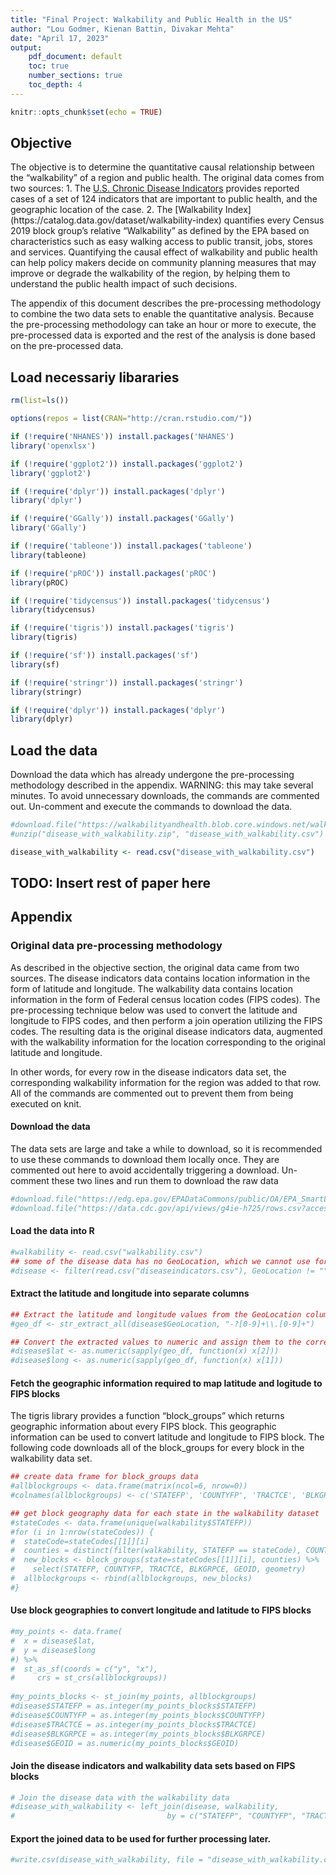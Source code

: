 ```yaml
---
title: "Final Project: Walkability and Public Health in the US"
author: "Lou Godmer, Kienan Battin, Divakar Mehta"
date: "April 17, 2023"
output:
    pdf_document: default
    toc: true
    number_sections: true
    toc_depth: 4
---
```


```r
knitr::opts_chunk$set(echo = TRUE)
```
\tableofcontents 
\newpage


## Objective

The objective is to determine the quantitative causal relationship between the "walkability" of a region and public health. 
The original data comes from two sources:
1. The [U.S. Chronic Disease Indicators](https://chronicdata.cdc.gov/Chronic-Disease-Indicators/U-S-Chronic-Disease-Indicators-CDI-/g4ie-h725) provides reported cases of a set of 124 indicators that are important to public health, and the geographic location of the case. 
2. The [Walkability Index] (https://catalog.data.gov/dataset/walkability-index) quantifies every Census 2019 block group's relative "Walkability" as defined by the EPA based on characteristics such as easy walking access to public transit, jobs, stores and services. 
Quantifying the causal effect of walkability and public health can help policy makers decide on community planning measures that may improve or degrade the walkability of the region, by helping them to understand the public health impact of such decisions.

The appendix of this document describes the pre-processing methodology to combine the two data sets to enable the quantitative analysis. Because the pre-processing methodology can take an hour or more to execute, the pre-processed data is exported and the rest of the analysis is done based on the pre-processed data.

## Load necessariy libararies

```r

rm(list=ls())

options(repos = list(CRAN="http://cran.rstudio.com/"))

if (!require('NHANES')) install.packages('NHANES')
library('openxlsx')

if (!require('ggplot2')) install.packages('ggplot2')
library('ggplot2')

if (!require('dplyr')) install.packages('dplyr')
library('dplyr')

if (!require('GGally')) install.packages('GGally')
library('GGally')

if (!require('tableone')) install.packages('tableone')
library(tableone) 

if (!require('pROC')) install.packages('pROC')
library(pROC)

if (!require('tidycensus')) install.packages('tidycensus')
library(tidycensus)

if (!require('tigris')) install.packages('tigris')
library(tigris)

if (!require('sf')) install.packages('sf')
library(sf)

if (!require('stringr')) install.packages('stringr')
library(stringr)

if (!require('dplyr')) install.packages('dplyr')
library(dplyr)

```


## Load the data

Download the data which has already undergone the pre-processing methodology described in the appendix.
WARNING: this may take several minutes. To avoid unnecessary downloads, the commands are commented out. Un-comment and execute the commands to download the data.

```r
#download.file("https://walkabilityandhealth.blob.core.windows.net/walkabilityandhealth/disease_with_walkability.zip", destfile="disease_with_walkability.zip")
#unzip("disease_with_walkability.zip", "disease_with_walkability.csv")
```
```r

disease_with_walkability <- read.csv("disease_with_walkability.csv")

```


## TODO: Insert rest of paper here


## Appendix

### Original data pre-processing methodology

As described in the objective section, the original data came from two sources. The disease indicators data contains location information in the form of latitude and longitude. The walkability data contains location information in the form of Federal census location codes (FIPS codes). The pre-processing technique below was used to convert the latitude and longitude to FIPS codes, and then perform a join operation utilizing the FIPS codes. The resulting data is the original disease indicators data, augmented with the walkability information for the location corresponding to the original latitude and longitude. 

In other words, for every row in the disease indicators data set, the corresponding walkability information for the region was added to that row.
All of the commands are commented out to prevent them from being executed on knit.

#### Download the data

The data sets are large and take a while to download, so it is recommended to use these commands to download them locally once. 
They are commented out here to avoid accidentally triggering a download. Un-comment these two lines and run them to download the raw data

```r
#download.file("https://edg.epa.gov/EPADataCommons/public/OA/EPA_SmartLocationDatabase_V3_Jan_2021_Final.csv", destfile="walkability.csv")
#download.file("https://data.cdc.gov/api/views/g4ie-h725/rows.csv?accessType=DOWNLOAD", destfile="diseaseindicators.csv")
```


#### Load the data into R

```r
#walkability <- read.csv("walkability.csv")
## some of the disease data has no GeoLocation, which we cannot use for our analysis, so filter those out
#disease <- filter(read.csv("diseaseindicators.csv"), GeoLocation != "")
```

#### Extract the latitude and longitude into separate columns

```r

## Extract the latitude and longitude values from the GeoLocation column using str_extract_all()
#geo_df <- str_extract_all(disease$GeoLocation, "-?[0-9]+\\.[0-9]+")

## Convert the extracted values to numeric and assign them to the corresponding latitude and longitude columns
#disease$lat <- as.numeric(sapply(geo_df, function(x) x[2]))
#disease$long <- as.numeric(sapply(geo_df, function(x) x[1]))

```

#### Fetch the geographic information required to map latitude and logitude to FIPS blocks

The tigris library provides a function "block_groups" which returns geographic information about every FIPS block. This geographic information can be used to convert latitude and longitude to FIPS block. The following code downloads all of the block_groups for every block in the walkability data set.

``` r

## create data frame for block_groups data
#allblockgroups <- data.frame(matrix(ncol=6, nrow=0))
#colnames(allblockgroups) <- c('STATEFP', 'COUNTYFP', 'TRACTCE', 'BLKGRPCE', 'GEOID', 'geometry')

## get block geography data for each state in the walkability dataset
#stateCodes <- data.frame(unique(walkability$STATEFP))
#for (i in 1:nrow(stateCodes)) {
#  stateCode=stateCodes[[1]][i]
#  counties = distinct(filter(walkability, STATEFP == stateCode), COUNTYFP)$COUNTYFP
#  new_blocks <- block_groups(state=stateCodes[[1]][i], counties) %>%
#    select(STATEFP, COUNTYFP, TRACTCE, BLKGRPCE, GEOID, geometry)
#  allblockgroups <- rbind(allblockgroups, new_blocks)
#}

```

#### Use block geographies to convert longitude and latitude to FIPS blocks

``` r

#my_points <- data.frame(
#  x = disease$lat,
#  y = disease$long
#) %>%
#  st_as_sf(coords = c("y", "x"),
#     crs = st_crs(allblockgroups))
  
#my_points_blocks <- st_join(my_points, allblockgroups)
#disease$STATEFP = as.integer(my_points_blocks$STATEFP)
#disease$COUNTYFP = as.integer(my_points_blocks$COUNTYFP)
#disease$TRACTCE = as.integer(my_points_blocks$TRACTCE)
#disease$BLKGRPCE = as.integer(my_points_blocks$BLKGRPCE)
#disease$GEOID = as.numeric(my_points_blocks$GEOID)

```

#### Join the disease indicators and walkability data sets based on FIPS blocks

``` r

# Join the disease data with the walkability data
#disease_with_walkability <- left_join(disease, walkability, 
#                                  by = c("STATEFP", "COUNTYFP", "TRACTCE", "BLKGRPCE"))

```

#### Export the joined data to be used for further processing later.

``` r
#write.csv(disease_with_walkability, file = "disease_with_walkability.csv")
```
